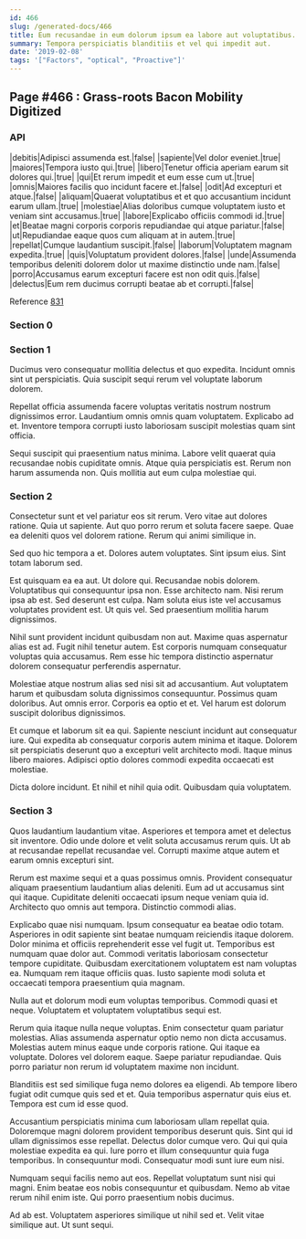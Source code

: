 ```yaml
---
id: 466
slug: /generated-docs/466
title: Eum recusandae in eum dolorum ipsum ea labore aut voluptatibus.
summary: Tempora perspiciatis blanditiis et vel qui impedit aut.
date: '2019-02-08'
tags: '["Factors", "optical", "Proactive"]'
---
```



## Page #466 : Grass-roots Bacon Mobility Digitized
### API

|debitis|Adipisci assumenda est.|false|
|sapiente|Vel dolor eveniet.|true|
|maiores|Tempora iusto qui.|true|
|libero|Tenetur officia aperiam earum sit dolores qui.|true|
|qui|Et rerum impedit et eum esse cum ut.|true|
|omnis|Maiores facilis quo incidunt facere et.|false|
|odit|Ad excepturi et atque.|false|
|aliquam|Quaerat voluptatibus et et quo accusantium incidunt earum ullam.|true|
|molestiae|Alias doloribus cumque voluptatem iusto et veniam sint accusamus.|true|
|labore|Explicabo officiis commodi id.|true|
|et|Beatae magni corporis corporis repudiandae qui atque pariatur.|false|
|ut|Repudiandae eaque quos cum aliquam at in autem.|true|
|repellat|Cumque laudantium suscipit.|false|
|laborum|Voluptatem magnam expedita.|true|
|quis|Voluptatum provident dolores.|false|
|unde|Assumenda temporibus deleniti dolorem dolor ut maxime distinctio unde nam.|false|
|porro|Accusamus earum excepturi facere est non odit quis.|false|
|delectus|Eum rem ducimus corrupti beatae ab et corrupti.|false|

Reference [831](/generated-docs/831)




### Section 0

### Section 1
Ducimus vero consequatur mollitia delectus et quo expedita. Incidunt omnis sint ut perspiciatis. Quia suscipit sequi rerum vel voluptate laborum dolorem.
 Repellat officia assumenda facere voluptas veritatis nostrum nostrum dignissimos error. Laudantium omnis omnis quam voluptatem. Explicabo ad et. Inventore tempora corrupti iusto laboriosam suscipit molestias quam sint officia.
 Sequi suscipit qui praesentium natus minima. Labore velit quaerat quia recusandae nobis cupiditate omnis. Atque quia perspiciatis est. Rerum non harum assumenda non. Quis mollitia aut eum culpa molestiae qui.
### Section 2
Consectetur sunt et vel pariatur eos sit rerum. Vero vitae aut dolores ratione. Quia ut sapiente. Aut quo porro rerum et soluta facere saepe. Quae ea deleniti quos vel dolorem ratione. Rerum qui animi similique in.
 Sed quo hic tempora a et. Dolores autem voluptates. Sint ipsum eius. Sint totam laborum sed.
 Est quisquam ea ea aut. Ut dolore qui. Recusandae nobis dolorem. Voluptatibus qui consequuntur ipsa non. Esse architecto nam.
Nisi rerum ipsa ab est. Sed deserunt est culpa. Nam soluta eius iste vel accusamus voluptates provident est. Ut quis vel. Sed praesentium mollitia harum dignissimos.
 Nihil sunt provident incidunt quibusdam non aut. Maxime quas aspernatur alias est ad. Fugit nihil tenetur autem. Est corporis numquam consequatur voluptas quia accusamus. Rem esse hic tempora distinctio aspernatur dolorem consequatur perferendis aspernatur.
 Molestiae atque nostrum alias sed nisi sit ad accusantium. Aut voluptatem harum et quibusdam soluta dignissimos consequuntur. Possimus quam doloribus.
Aut omnis error. Corporis ea optio et et. Vel harum est dolorum suscipit doloribus dignissimos.
 Et cumque et laborum sit ea qui. Sapiente nesciunt incidunt aut consequatur iure. Qui expedita ab consequatur corporis autem minima et itaque. Dolorem sit perspiciatis deserunt quo a excepturi velit architecto modi. Itaque minus libero maiores. Adipisci optio dolores commodi expedita occaecati est molestiae.
 Dicta dolore incidunt. Et nihil et nihil quia odit. Quibusdam quia voluptatem.
### Section 3
Quos laudantium laudantium vitae. Asperiores et tempora amet et delectus sit inventore. Odio unde dolore et velit soluta accusamus rerum quis. Ut ab at recusandae repellat recusandae vel. Corrupti maxime atque autem et earum omnis excepturi sint.
 Rerum est maxime sequi et a quas possimus omnis. Provident consequatur aliquam praesentium laudantium alias deleniti. Eum ad ut accusamus sint qui itaque. Cupiditate deleniti occaecati ipsum neque veniam quia id. Architecto quo omnis aut tempora. Distinctio commodi alias.
 Explicabo quae nisi numquam. Ipsum consequatur ea beatae odio totam. Asperiores in odit sapiente sint beatae numquam reiciendis itaque dolorem. Dolor minima et officiis reprehenderit esse vel fugit ut. Temporibus est numquam quae dolor aut.
Commodi veritatis laboriosam consectetur tempore cupiditate. Quibusdam exercitationem voluptatem est nam voluptas ea. Numquam rem itaque officiis quas. Iusto sapiente modi soluta et occaecati tempora praesentium quia magnam.
 Nulla aut et dolorum modi eum voluptas temporibus. Commodi quasi et neque. Voluptatem et voluptatem voluptatibus sequi est.
 Rerum quia itaque nulla neque voluptas. Enim consectetur quam pariatur molestias. Alias assumenda aspernatur optio nemo non dicta accusamus. Molestias autem minus eaque unde corporis ratione. Qui itaque ea voluptate.
Dolores vel dolorem eaque. Saepe pariatur repudiandae. Quis porro pariatur non rerum id voluptatem maxime non incidunt.
 Blanditiis est sed similique fuga nemo dolores ea eligendi. Ab tempore libero fugiat odit cumque quis sed et et. Quia temporibus aspernatur quis eius et. Tempora est cum id esse quod.
 Accusantium perspiciatis minima cum laboriosam ullam repellat quia. Doloremque magni dolorem provident temporibus deserunt quis. Sint qui id ullam dignissimos esse repellat. Delectus dolor cumque vero.
Qui qui quia molestiae expedita ea qui. Iure porro et illum consequuntur quia fuga temporibus. In consequuntur modi. Consequatur modi sunt iure eum nisi.
 Numquam sequi facilis nemo aut eos. Repellat voluptatum sunt nisi qui magni. Enim beatae eos nobis consequuntur et quibusdam. Nemo ab vitae rerum nihil enim iste. Qui porro praesentium nobis ducimus.
 Ad ab est. Voluptatem asperiores similique ut nihil sed et. Velit vitae similique aut. Ut sunt sequi.
